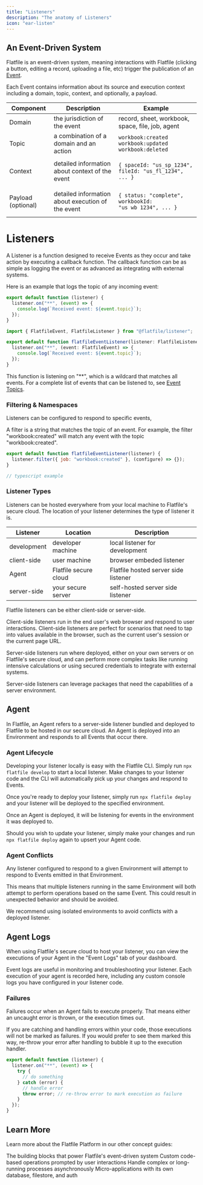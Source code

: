```yaml
---
title: "Listeners"
description: "The anatomy of Listeners"
icon: "ear-listen"
---
```


## An Event-Driven System

Flatfile is an event-driven system, meaning interactions with Flatfile (clicking a button, editing a record, uploading a file, etc) trigger the publication of an [Event](../concepts/events).

Each Event contains information about its source and execution context including a domain, topic, context, and optionally, a payload.

| Component          | Description                                       | Example                                                            |
| ------------------ | ------------------------------------------------- | ------------------------------------------------------------------ |
| Domain             | the jurisdiction of the event                     | record, sheet, workbook, space, file, job, agent                   |
| Topic              | a combination of a domain and an action           | `workbook:created` `workbook:updated` `workbook:deleted`           |
| Context            | detailed information about context of the event   | <pre>`{ spaceId: "us_sp_1234", fileId: "us_fl_1234", ... }`</pre>  |
| Payload (optional) | detailed information about execution of the event | <pre>`{ status: "complete", workbookId: "us_wb_1234", ... }`</pre> |

# Listeners

A Listener is a function designed to receive Events as they occur and take action by executing a callback function. The callback function can be as simple as logging the event or as advanced as integrating with external systems.

Here is an example that logs the topic of any incoming event:

<CodeGroup>

```javascript
export default function (listener) {
  listener.on("**", (event) => {
    console.log(`Received event: ${event.topic}`);
  });
}
```

```typescript
import { FlatfileEvent, FlatfileListener } from "@flatfile/listener";

export default function flatfileEventListener(listener: FlatfileListener) {
  listener.on("**", (event: FlatfileEvent) => {
    console.log(`Received event: ${event.topic}`);
  });
}
```

</CodeGroup>

This function is listening on "\*\*", which is a wildcard that matches all events. For a complete list of events that can be listened to, see [Event Topics](../concepts/events#event-topics).

### Filtering & Namespaces

Listeners can be configured to respond to specific events,

A filter is a string that matches the topic of an event. For example, the filter "workbook:created" will match any event with the topic "workbook:created".

<CodeGroup>

```javascript
export default function flatfileEventListener(listener) {
  listener.filter({ job: "workbook:created" }, (configure) => {});
}
```

```typescript
// typescript example
```

</CodeGroup>

### Listener Types

Listeners can be hosted everywhere from your local machine to Flatfile's secure cloud. The location of your listener determines the type of listener it is.

| Listener    | Location              | Description                          |
| ----------- | --------------------- | ------------------------------------ |
| development | developer machine     | local listener for development       |
| client-side | user machine          | browser embeded listener             |
| Agent       | Flatfile secure cloud | Flatfile hosted server side listener |
| server-side | your secure server    | self-hosted server side listener     |

Flatfile listeners can be either client-side or server-side.

Client-side listeners run in the end user's web browser and respond to user interactions. Client-side listeners are perfect for scenarios that need to tap into values available in the browser, such as the current user's session or the current page URL.

Server-side listeners run where deployed, either on your own servers or on Flatfile's secure cloud, and can perform more complex tasks like running intensive calculations or using secured credentials to integrate with external systems.

Server-side listeners can leverage packages that need the capabilities of a server environment.

## Agent

In Flatfile, an Agent refers to a server-side listener bundled and deployed to Flatfile to be hosted in our secure cloud. An Agent is deployed into an Environment and responds to all Events that occur there.

### Agent Lifecycle

Developing your listener locally is easy with the Flatfile CLI. Simply run `npx flatfile develop` to start a local listener. Make changes to your listener code and the CLI will automatically pick up your changes and respond to Events.

Once you're ready to deploy your listener, simply run `npx flatfile deploy` and your listener will be deployed to the specified environment.

Once an Agent is deployed, it will be listening for events in the environment it was deployed to.

Should you wish to update your listener, simply make your changes and run `npx flatfile deploy` again to upsert your Agent code.

### Agent Conflicts

Any listener configured to respond to a given Environment will attempt to respond to Events emitted in that Environment.

This means that multiple listeners running in the same Environment will both attempt to perform operations based on the same Event. This could result in unexpected behavior and should be avoided.

We recommend using isolated environments to avoid conflicts with a deployed listener.

## Agent Logs

When using Flatfile's secure cloud to host your listener, you can view the executions of your Agent in the "Event Logs" tab of your dashboard.

Event logs are useful in monitoring and troubleshooting your listener. Each execution of your agent is recorded here, including any custom console logs you have configured in your listener code.

### Failures

Failures occur when an Agent fails to execute properly. That means either an uncaught error is thrown, or the execution times out.

If you are catching and handling errors within your code, those executions will not be marked as failures. If you would prefer to see them marked this way, re-throw your error after handling to bubble it up to the execution handler.

```javascript
export default function (listener) {
  listener.on("**", (event) => {
    try {
      // do something
    } catch (error) {
      // handle error
      throw error; // re-throw error to mark execution as failure
    }
  });
}
```

## Learn More

Learn more about the Flatfile Platform in our other concept guides:

<CardGroup cols={2}>
  <Card title="Events" href="/concepts/events" icon="clock">
    The building blocks that power Flatfile's event-driven system
  </Card>
  <Card title="Actions" href="/concepts/actions" icon="bolt">
    Custom code-based operations prompted by user interactions
  </Card>
  <Card title="Jobs" href="/concepts/jobs" icon="truck">
    Handle complex or long-running processes asynchronously
  </Card>
  <Card title="Spaces" href="/concepts/spaces" icon="planet-ringed">
    Micro-applications with its own database, filestore, and auth
  </Card>
</CardGroup>
